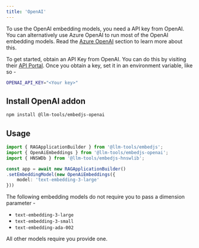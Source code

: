 ---
title: 'OpenAI'
---

To use the OpenAI embedding models, you need a API key from OpenAI.
You can alternatively use Azure OpenAI to run most of the OpenAI embedding models. Read the [Azure OpenAI](/components/llms/azure-openai) section to learn more about this.

To get started, obtain an API Key from OpenAI. You can do this by visiting their [API Portal](https://platform.openai.com/api-keys).
Once you obtain a key, set it in an environment variable, like so -

```bash
OPENAI_API_KEY="<Your key>"
```

## Install OpenAI addon

```bash
npm install @llm-tools/embedjs-openai
```

## Usage

```ts
import { RAGApplicationBuilder } from '@llm-tools/embedjs';
import { OpenAiEmbeddings } from '@llm-tools/embedjs-openai';
import { HNSWDb } from '@llm-tools/embedjs-hnswlib';

const app = await new RAGApplicationBuilder()
.setEmbeddingModel(new OpenAiEmbeddings({
    model: 'text-embedding-3-large'
}))
```

<Note>
The following embedding models do not require you to pass a dimension parameter -

-   `text-embedding-3-large`
-   `text-embedding-3-small`
-   `text-embedding-ada-002`

All other models require you provide one.
</Note>
